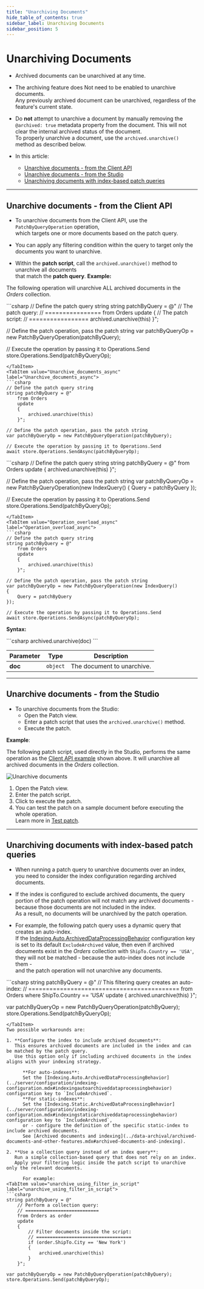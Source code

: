 ```yaml
---
title: "Unarchiving Documents"
hide_table_of_contents: true
sidebar_label: Unarchiving Documents
sidebar_position: 5
---
```





# Unarchiving Documents
<LanguageSwitcher supportedLanguages={supportedLanguages} />
<LanguageContent language="csharp">

<Admonition type="note" title="">

* Archived documents can be unarchived at any time.

* The archiving feature does Not need to be enabled to unarchive documents.  
  Any previously archived document can be unarchived, regardless of the feature's current state.

* Do **not** attempt to unarchive a document by manually removing the `@archived: true` metadata property from the document.
  This will not clear the internal archived status of the document.  
  To properly unarchive a document, use the `archived.unarchive()` method as described below.

* In this article:
  * [Unarchive documents - from the Client API](../data-archival/unarchiving-documents.mdx#unarchive-documents---from-the-client-api)
  * [Unarchive documents - from the Studio](../data-archival/unarchiving-documents.mdx#unarchive-documents---from-the-studio)
  * [Unarchiving documents with index-based patch queries](../data-archival/unarchiving-documents.mdx#unarchiving-documents-with-index-based-patch-queries)

</Admonition>

---

## Unarchive documents - from the Client API

* To unarchive documents from the Client API, use the `PatchByQueryOperation` operation,  
  which targets one or more documents based on the patch query.
 
* You can apply any filtering condition within the query to target only the documents you want to unarchive.

* Within the **patch script**, call the `archived.unarchive()` method to unarchive all documents   
  that match the **patch query**.
**Example:**

The following operation will unarchive ALL archived documents in the _Orders_ collection.

<Tabs groupId='languageSyntax'>
<TabItem value="Unarchive_documents" label="Unarchive_documents">
```csharp
// Define the patch query string
string patchByQuery = @"
    // The patch query:
    // ================
    from Orders
    update 
    {
        // The patch script:
        // =================
        archived.unarchive(this)
    }";

// Define the patch operation, pass the patch string 
var patchByQueryOp = new PatchByQueryOperation(patchByQuery);
    
// Execute the operation by passing it to Operations.Send
store.Operations.Send(patchByQueryOp);
```
</TabItem>
<TabItem value="Unarchive_documents_async" label="Unarchive_documents_async">
```csharp
// Define the patch query string
string patchByQuery = @"
    from Orders
    update 
    {
        archived.unarchive(this)
    }";

// Define the patch operation, pass the patch string 
var patchByQueryOp = new PatchByQueryOperation(patchByQuery);
    
// Execute the operation by passing it to Operations.Send
await store.Operations.SendAsync(patchByQueryOp);
```
</TabItem>
<TabItem value="Operation_overload" label="Operation_overload">
```csharp
// Define the patch query string
string patchByQuery = @"
    from Orders
    update 
    {
        archived.unarchive(this)
    }";

// Define the patch operation, pass the patch string 
var patchByQueryOp = new PatchByQueryOperation(new IndexQuery()
{
    Query = patchByQuery
});
    
// Execute the operation by passing it to Operations.Send
store.Operations.Send(patchByQueryOp);
```
</TabItem>
<TabItem value="Operation_overload_async" label="Operation_overload_async">
```csharp
// Define the patch query string
string patchByQuery = @"
    from Orders
    update 
    {
        archived.unarchive(this)
    }";

// Define the patch operation, pass the patch string 
var patchByQueryOp = new PatchByQueryOperation(new IndexQuery()
{
    Query = patchByQuery
});
    
// Execute the operation by passing it to Operations.Send
await store.Operations.SendAsync(patchByQueryOp);
```
</TabItem>
</Tabs>

**Syntax:**

<TabItem value="syntax" label="syntax">
```csharp
archived.unarchive(doc)
```
</TabItem>

| Parameter  | Type     | Description                |
|------------|----------|----------------------------|
| **doc**    | `object` | The document to unarchive. |

---

## Unarchive documents - from the Studio

* To unarchive documents from the Studio:
  * Open the Patch view.
  * Enter a patch script that uses the `archived.unarchive()` method.
  * Execute the patch.

**Example**:

The following patch script, used directly in the Studio,
performs the same operation as the [Client API example](../data-archival/unarchiving-documents.mdx#unarchive-documents---from-the-client-api) shown above.
It will unarchive all archived documents in the _Orders_ collection.

![Unarchive documents](./assets/unarchive-documents.png)

1. Open the Patch view.
2. Enter the patch script.
3. Click to execute the patch.
4. You can test the patch on a sample document before executing the whole operation.  
   Learn more in [Test patch](../studio/database/documents/patch-view.mdx#test-patch).

---

## Unarchiving documents with index-based patch queries

* When running a patch query to unarchive documents over an index,  
  you need to consider the index configuration regarding archived documents.

* If the index is configured to exclude archived documents, the query portion of the patch operation will not match any archived documents -
  because those documents are not included in the index.  
  As a result, no documents will be unarchived by the patch operation.

* For example, the following patch query uses a dynamic query that creates an auto-index.  
  If the [Indexing.Auto.ArchivedDataProcessingBehavior](../server/configuration/indexing-configuration.mdx#indexingautoarchiveddataprocessingbehavior) configuration key is set to its default `ExcludeArchived` value,
  then even if archived documents exist in the _Orders_ collection with `ShipTo.Country == 'USA'`, they will not be matched -  because the auto-index does not include them -  
  and the patch operation will not unarchive any documents.

<TabItem value="unarchive_using_auto_index" label="unarchive_using_auto_index">
```csharp
string patchByQuery = @"
    // This filtering query creates an auto-index:
    // ===========================================
    from Orders
    where ShipTo.Country == 'USA'
    update 
    {
        archived.unarchive(this)
    }";

var patchByQueryOp = new PatchByQueryOperation(patchByQuery);
store.Operations.Send(patchByQueryOp);
```
</TabItem>
Two possible workarounds are:

1. **Configure the index to include archived documents**:  
   This ensures archived documents are included in the index and can be matched by the patch query.  
   Use this option only if including archived documents in the index aligns with your indexing strategy.
   
      **For auto-indexes**:  
      Set the [Indexing.Auto.ArchivedDataProcessingBehavior](../server/configuration/indexing-configuration.mdx#indexingautoarchiveddataprocessingbehavior) configuration key to `IncludeArchived`.  
      **For static-indexes**:  
      Set the [Indexing.Static.ArchivedDataProcessingBehavior](../server/configuration/indexing-configuration.mdx#indexingstaticarchiveddataprocessingbehavior) configuration key to `IncludeArchived`,  
      or - configure the definition of the specific static-index to include archived documents.  
      See [Archived documents and indexing](../data-archival/archived-documents-and-other-features.mdx#archived-documents-and-indexing).

2. **Use a collection query instead of an index query**:  
   Run a simple collection-based query that does not rely on an index.  
   Apply your filtering logic inside the patch script to unarchive only the relevant documents.  
   
      For example:
<TabItem value="unarchive_using_filter_in_script" label="unarchive_using_filter_in_script">
```csharp
string patchByQuery = @"
    // Perform a collection query:
    // ===========================
    from Orders as order
    update 
    { 
        // Filter documents inside the script:
        // ===================================
        if (order.ShipTo.City == 'New York')
        {
            archived.unarchive(this)
        }
    }";

var patchByQueryOp = new PatchByQueryOperation(patchByQuery);
store.Operations.Send(patchByQueryOp);
```
</TabItem>

</LanguageContent>

<!---
### Document Archival
- [Overview](../data-archival/overview)
- [Enable data archiving](../data-archival/enable-data-archiving)
- [Schedule document archiving](../data-archival/schedule-document-archiving)
- [Archived documents and other features](../data-archival/archived-documents-and-other-features)

### Configuration
- [Overview](../server/configuration/configuration-options#settings.json)
- [Database Settings](../studio/database/settings/database-settings#view-database-settings)

### Extensions
- [Document Expiration](../server/extensions/expiration)

### Patching
- [Patch By Query](../client-api/rest-api/queries/patch-by-query)

-->
